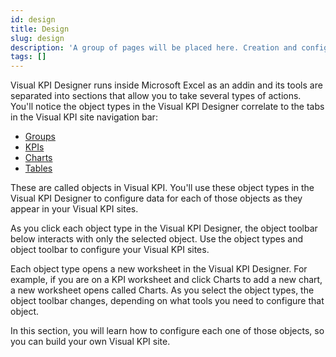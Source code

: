 ```yaml
---
id: design
title: Design
slug: design
description: 'A group of pages will be placed here. Creation and configuration of objects such as Groups, KPIs, Charts and Tables'
tags: []
---
```


Visual KPI Designer runs inside Microsoft Excel as an addin and its tools are separated into sections that allow you to take several types of actions. You'll notice the object types in the Visual KPI Designer correlate to the tabs in the Visual KPI site navigation bar:

- [Groups](/docs/visual-kpi-design/design/groups)
- [KPIs](/docs/visual-kpi-design/design/kpis)
- [Charts](/docs/visual-kpi-design/design/charts)
- [Tables](/docs/visual-kpi-design/design/tables)

These are called objects in Visual KPI. You'll use these object types in the Visual KPI Designer to configure data for each of those objects as they appear in your Visual KPI sites.

As you click each object type in the Visual KPI Designer, the object toolbar below interacts with only the selected object. Use the object types and object toolbar to configure your Visual KPI sites.

Each object type opens a new worksheet in the Visual KPI Designer. For example, if you are on a KPI worksheet and click Charts to add a new chart, a new worksheet opens called Charts. As you select the object types, the object toolbar changes, depending on what tools you need to configure that object.

In this section, you will learn how to configure each one of those objects, so you can build your own Visual KPI site.
